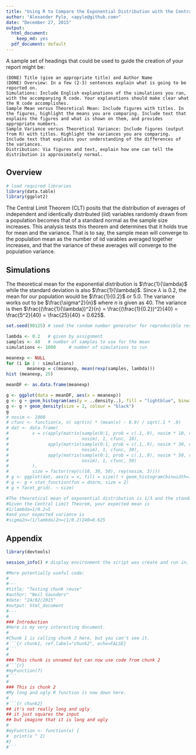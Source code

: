 ```yaml
---
title: "Using R to Compare the Exponential Distribution with the Central Limit Theorem"
author: "Alexander Pyle, <apyle@github.com>"
date: "December 27, 2015"
output:
  html_document:
    keep_md: yes
  pdf_document: default
---
```


 A sample set of headings that could be used to guide the creation of your report might be:

    (DONE) Title (give an appropriate title) and Author Name
    (DONE) Overview: In a few (2-3) sentences explain what is going to be reported on.
    Simulations: Include English explanations of the simulations you ran, with the accompanying R code. Your explanations should make clear what the R code accomplishes.
    Sample Mean versus Theoretical Mean: Include figures with titles. In the figures, highlight the means you are comparing. Include text that explains the figures and what is shown on them, and provides appropriate numbers.
    Sample Variance versus Theoretical Variance: Include figures (output from R) with titles. Highlight the variances you are comparing. Include text that explains your understanding of the differences of the variances.
    Distribution: Via figures and text, explain how one can tell the distribution is approximately normal. 
    
## Overview

```r

# load required libraries
library(data.table)
library(ggplot2)

```

The Central Limit Theorem (CLT) posits that the distribution of averages of 
independent and identically distributed (iid) variables randomly drawn from a 
population becomes that of a standard normal as the sample size increases. This 
analysis tests this theorem and determines that it holds true for mean and the 
variance. That is to say, the sample mean will converge to the population mean 
as the number of iid varables averaged together increases, and that the variance 
of these averages will converge to the population variance.

## Simulations

The theoretical mean for the exponential distribution is $\frac{1}{\lambda}$ while the standard deviation is also $\frac{1}{\lambda}$. Since $\lambda$ is $0.2$, the mean for our population would be $\frac{1}{0.2}$ or $5.0$. The variance works out to be $\frac{\sigma^2}{n}$ where $n$ is given as $40$. The variance is then $\frac{(\frac{1}{\lambda})^2}{n} = \frac{(\frac{1}{0.2})^2}{40} = \frac{5^2}{40} = \frac{25}{40} = 0.625$.

```r

set.seed(90125) # seed the random number generator for reproducible results

lambda <- 0.2   # given by assignment
samples <- 40   # number of samples to use for the mean
simulations <- 1000     # number of simulations to run

meanexp <- NULL
for (i in 1 : simulations) 
        meanexp = c(meanexp, mean(rexp(samples, lambda)))
hist (meanexp, 25)

meanDF <- as.data.frame(meanexp)

g <- ggplot(data = meanDF, aes(x = meanexp)) 
g <- g + geom_histogram(aes(y = ..density..), fill = "lightblue", binwidth=0.2, colour = "black")
g <- g + geom_density(size = 2, colour = "black")
g
# nosim <- 1000
# cfunc <- function(x, n) sqrt(n) * (mean(x) - 0.9) / sqrt(.1 * .9)
# dat <- data.frame(
#         x = c(apply(matrix(sample(0:1, prob = c(.1,.9), nosim * 10, replace = TRUE), 
#                            nosim), 1, cfunc, 10),
#               apply(matrix(sample(0:1, prob = c(.1,.9), nosim * 30, replace = TRUE), 
#                            nosim), 1, cfunc, 30),
#               apply(matrix(sample(0:1, prob = c(.1,.9), nosim * 50, replace = TRUE), 
#                            nosim), 1, cfunc, 50)
#         ),
#         size = factor(rep(c(10, 30, 50), rep(nosim, 3))))
# g <- ggplot(dat, aes(x = x, fill = size)) + geom_histogram(binwidth=.3, colour = "black", aes(y = ..density..)) 
# g <- g + stat_function(fun = dnorm, size = 2)
# g + facet_grid(. ~ size)

```

```r

#The theoretical mean of exponential distribution is 1/λ and the standard deviation is also 1/λ.
#Given the Central Limit Theorem, your expected mean is
#1/lambda=1/0.2=5
#and your expected variance is
#sigma2n=(1/lambda)2n=(1/0.2)240=0.625

```
## Appendix

```r
library(devtools)

session_info() # display environment the script was create and run in.
```

```r

#More potentially useful code:
#
#---
#title: "Testing chunk reuse"
#author: "Neil Saunders"
#date: "24/02/2015"
#output: html_document
#---
# 
### Introduction
#Here is my very interesting document.
# 
#Chunk 1 is calling chunk 2 here, but you can't see it.
#```{r chunk1, ref.label="chunk2", echo=FALSE}
#```
# 
### This chunk is unnamed but can now use code from chunk 2
#```{r}
#myFunction(7)
#```
# 
### This is chunk 2
#My long and ugly R function is now down here.
# 
#```{r chunk2}
## it's not really long and ugly
## it just squares the input
## but imagine that it is long and ugly
# 
#myFunction <- function(x) {
#  print(x ^ 2)
#}
#```
```

